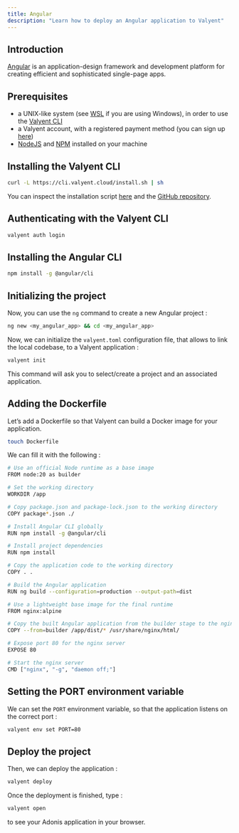 ```yaml
---
title: Angular
description: "Learn how to deploy an Angular application to Valyent"
---
```


## Introduction

[Angular](https://angular.io) is an application-design framework and development platform for creating efficient and sophisticated single-page apps.

## Prerequisites

- a UNIX-like system (see [WSL](https://learn.microsoft.com/en-us/windows/wsl/install) if you are using Windows), in order to use the [Valyent CLI](https://docs.valyent.cloud/cli)
- a Valyent account, with a registered payment method (you can sign up [here](https://console.valyent.cloud/auth/sign-up))
- [NodeJS](https://nodejs.org) and [NPM](https://www.npmjs.com) installed on your machine

## Installing the Valyent CLI

```bash
curl -L https://cli.valyent.cloud/install.sh | sh
```

You can inspect the installation script [here](https://cli.valyent.cloud/install.sh) and the [GitHub repository](https://github.com/valyentdev/cli).

## Authenticating with the Valyent CLI

```bash
valyent auth login
```

## Installing the Angular CLI

```bash
npm install -g @angular/cli
```

## Initializing the project

Now, you can use the `ng` command to create a new Angular project :

```bash
ng new <my_angular_app> && cd <my_angular_app>
```

Now, we can initialize the `valyent.toml` configuration file, that allows to link the local codebase, to a Valyent application :

```bash
valyent init
```

This command will ask you to select/create a project and an associated application.

## Adding the Dockerfile

Let’s add a Dockerfile so that Valyent can build a Docker image for your application.

```bash
touch Dockerfile
```

We can fill it with the following :

```bash
# Use an official Node runtime as a base image
FROM node:20 as builder

# Set the working directory
WORKDIR /app

# Copy package.json and package-lock.json to the working directory
COPY package*.json ./

# Install Angular CLI globally
RUN npm install -g @angular/cli

# Install project dependencies
RUN npm install

# Copy the application code to the working directory
COPY . .

# Build the Angular application
RUN ng build --configuration=production --output-path=dist

# Use a lightweight base image for the final runtime
FROM nginx:alpine

# Copy the built Angular application from the builder stage to the nginx web root directory
COPY --from=builder /app/dist/* /usr/share/nginx/html/

# Expose port 80 for the nginx server
EXPOSE 80

# Start the nginx server
CMD ["nginx", "-g", "daemon off;"]
```

## Setting the PORT environment variable

We can set the `PORT` environment variable, so that the application listens on the correct port :

```bash
valyent env set PORT=80
```

## Deploy the project

Then, we can deploy the application :

```bash
valyent deploy
```

Once the deployment is finished, type :

```bash
valyent open
```

to see your Adonis application in your browser.
